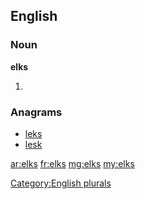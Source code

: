 ==English==

===Noun===
'''elks'''

# {{plural of|[[elk]]}}

===Anagrams===
* [[leks#English|leks]]
* [[lesk#English|lesk]]

[[Category:English plurals]]

[[ar:elks]]
[[fr:elks]]
[[mg:elks]]
[[my:elks]]